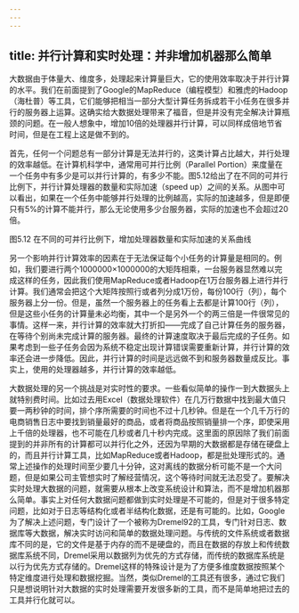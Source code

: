 ```yaml
---
---
---
```

title: 并行计算和实时处理：并非增加机器那么简单
---




大数据由于体量大、维度多，处理起来计算量巨大，它的使用效率取决于并行计算的水平。我们在前面提到了Google的MapReduce（编程模型）和雅虎的Hadoop（海杜普）等工具，它们能够把相当一部分大型计算任务拆成若干小任务在很多并行的服务器上运算。这确实给大数据处理带来了福音，但是并没有完全解决计算瓶颈的问题。在一般人想象中，增加10倍的处理器并行计算，可以同样成倍地节省时间，但是在工程上这是做不到的。

首先，任何一个问题总有一部分计算是无法并行的，这类计算占比越大，并行处理的效率越低。在计算机科学中，通常用可并行比例（Parallel Portion）来度量在一个任务中有多少是可以并行计算的，有多少不能。图5.12给出了在不同的可并行比例下，并行计算处理器的数量和实际加速（speed up）之间的关系。从图中可以看出，如果在一个任务中能够并行处理的比例越高，实际的加速越多，但是即便只有5%的计算不能并行，那么无论使用多少台服务器，实际的加速也不会超过20倍。



图5.12 在不同的可并行比例下，增加处理器数量和实际加速的关系曲线

另一个影响并行计算效率的因素在于无法保证每个小任务的计算量是相同的。例如，我们要进行两个1000000×1000000的大矩阵相乘，一台服务器显然难以完成这样的任务，因此我们使用MapReduce或者Hadoop在1万台服务器上进行并行计算。我们通常会把这个大矩阵按照行或者列分成1万份，每份100行（列），每个服务器上分一份。但是，虽然一个服务器上的任务看上去都是计算100行（列），但是这些小任务的计算量未必均衡，其中一个是另外一个的两三倍是一件很常见的事情。这样一来，并行计算的效率就大打折扣——完成了自己计算任务的服务器，在等待个别尚未完成计算的服务器。最终的计算速度取决于最后完成的子任务。如果考虑到一些子任务会因为系统不稳定出现计算错误需要重新计算，并行计算的效率还会进一步降低。因此，并行计算的时间是远远做不到和服务器数量成反比。事实上，使用的处理器越多，并行计算的效率越低。

大数据处理的另一个挑战是对实时性的要求。一些看似简单的操作一到大数据头上就特别费时间。比如过去用Excel（数据处理软件）在几万行数据中找到最大值只要一两秒钟的时间，排个序所需要的时间也不过十几秒钟。但是在一个几千万行的电商销售日志中要找到销量最好的商品，或者将商品按照销量排一个序，即使采用上千倍的处理器，也不可能在几秒或者几十秒内完成。这里面的原因除了我们前面提到的并非所有的计算都可以并行化之外，还因为早期的大数据都是存储在硬盘上的，而且并行计算工具，比如MapReduce或者Hadoop，都是批处理形式的。通常上述操作的处理时间至少要几十分钟，这对离线的数据分析可能不是一个大问题，但是如果公司主管想实时了解经营情况，这个等待时间就无法忍受了。要解决实时处理大数据的问题，就需要从根本上改变系统设计和算法，而不是增加机器那么简单。事实上对任何大数据问题都做到实时处理是不可能的，但是对于很多特定问题，比如对于日志等结构化或者半结构化数据，还是有可能的。比如，Google为了解决上述问题，专门设计了一个被称为Dremel92的工具，专门针对日志、数据库等大数据，解决实时访问和简单的数据处理问题。与传统的文件系统或者数据库不同的是，它的文件是基于内存的而不是硬盘的，而且在数据的存放上和传统数据库系统不同，Dremel采用以数据列为优先的方式存储，而传统的数据库系统是以行为优先方式存储的。Dremel这样的特殊设计是为了方便多维度数据按照某个特定维度进行处理和数据挖掘。当然，类似Dremel的工具还有很多，通过它我们只是想说明针对大数据的实时处理需要开发很多新的工具，而不是简单地把过去的工具并行化就可以。
